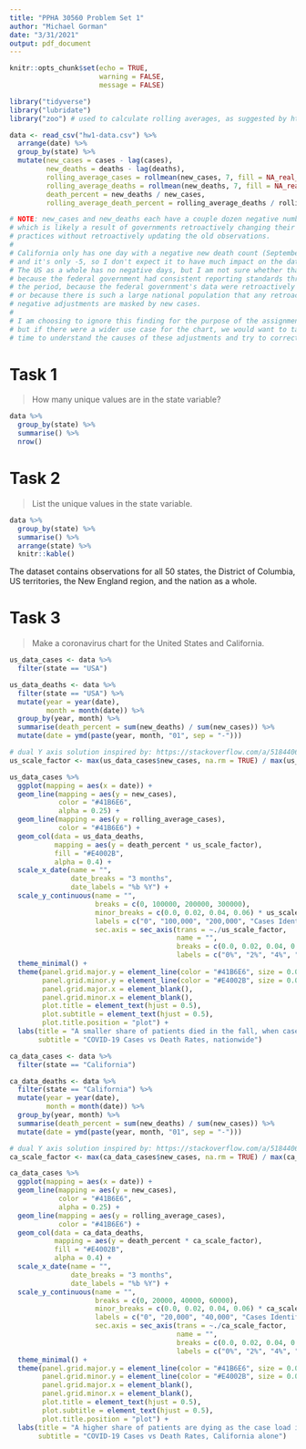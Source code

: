 ```yaml
---
title: "PPHA 30560 Problem Set 1"
author: "Michael Gorman"
date: "3/31/2021"
output: pdf_document
---
```


```r
knitr::opts_chunk$set(echo = TRUE,
                      warning = FALSE,
                      message = FALSE)

library("tidyverse")
library("lubridate")
library("zoo") # used to calculate rolling averages, as suggested by https://stackoverflow.com/a/44205643
```

```r
data <- read_csv("hw1-data.csv") %>%
  arrange(date) %>%
  group_by(state) %>%
  mutate(new_cases = cases - lag(cases),
         new_deaths = deaths - lag(deaths),
         rolling_average_cases = rollmean(new_cases, 7, fill = NA_real_, align = "right"),
         rolling_average_deaths = rollmean(new_deaths, 7, fill = NA_real_, align = "right"),
         death_percent = new_deaths / new_cases,
         rolling_average_death_percent = rolling_average_deaths / rolling_average_cases)

# NOTE: new_cases and new_deaths each have a couple dozen negative numbers,
# which is likely a result of governments retroactively changing their reporting
# practices without retroactively updating the old observations.
# 
# California only has one day with a negative new death count (September 20), 
# and it's only -5, so I don't expect it to have much impact on the data.
# The US as a whole has no negative days, but I am not sure whether that's
# because the federal government had consistent reporting standards throughout
# the period, because the federal government's data were retroactively updated,
# or because there is such a large national population that any retroactive
# negative adjustments are masked by new cases.
# 
# I am choosing to ignore this finding for the purpose of the assignment,
# but if there were a wider use case for the chart, we would want to take the
# time to understand the causes of these adjustments and try to correct for them.
```

# Task 1

> How many unique values are in the state variable?

```r
data %>%
  group_by(state) %>%
  summarise() %>%
  nrow()
```


# Task 2

> List the unique values in the state variable.

```r
data %>%
  group_by(state) %>%
  summarise() %>%
  arrange(state) %>%
  knitr::kable()
```

The dataset contains observations for all 50 states, the District of Columbia, US territories, the New England region, and the nation as a whole.

# Task 3

> Make a coronavirus chart for the United States and California.

```r
us_data_cases <- data %>%
  filter(state == "USA")

us_data_deaths <- data %>%
  filter(state == "USA") %>%
  mutate(year = year(date),
         month = month(date)) %>%
  group_by(year, month) %>%
  summarise(death_percent = sum(new_deaths) / sum(new_cases)) %>%
  mutate(date = ymd(paste(year, month, "01", sep = "-")))

# dual Y axis solution inspired by: https://stackoverflow.com/a/51844068
us_scale_factor <- max(us_data_cases$new_cases, na.rm = TRUE) / max(us_data_deaths$death_percent, na.rm = TRUE)

us_data_cases %>%
  ggplot(mapping = aes(x = date)) +
  geom_line(mapping = aes(y = new_cases),
            color = "#41B6E6",
            alpha = 0.25) +
  geom_line(mapping = aes(y = rolling_average_cases),
            color = "#41B6E6") +
  geom_col(data = us_data_deaths,
           mapping = aes(y = death_percent * us_scale_factor),
           fill = "#E4002B",
           alpha = 0.4) +
  scale_x_date(name = "",
               date_breaks = "3 months",
               date_labels = "%b %Y") +
  scale_y_continuous(name = "",
                     breaks = c(0, 100000, 200000, 300000),
                     minor_breaks = c(0.0, 0.02, 0.04, 0.06) * us_scale_factor,
                     labels = c("0", "100,000", "200,000", "Cases Identified Daily\n300,000"),
                     sec.axis = sec_axis(trans = ~./us_scale_factor,
                                         name = "",
                                         breaks = c(0.0, 0.02, 0.04, 0.06),
                                         labels = c("0%", "2%", "4%", "Monthly Death Rate\n6%"))) +
  theme_minimal() +
  theme(panel.grid.major.y = element_line(color = "#41B6E6", size = 0.075),
        panel.grid.minor.y = element_line(color = "#E4002B", size = 0.075),
        panel.grid.major.x = element_blank(),
        panel.grid.minor.x = element_blank(),
        plot.title = element_text(hjust = 0.5),
        plot.subtitle = element_text(hjust = 0.5),
        plot.title.position = "plot") +
  labs(title = "A smaller share of patients died in the fall, when case loads were rising.",
       subtitle = "COVID-19 Cases vs Death Rates, nationwide")
```


```r
ca_data_cases <- data %>%
  filter(state == "California")

ca_data_deaths <- data %>%
  filter(state == "California") %>%
  mutate(year = year(date),
         month = month(date)) %>%
  group_by(year, month) %>%
  summarise(death_percent = sum(new_deaths) / sum(new_cases)) %>%
  mutate(date = ymd(paste(year, month, "01", sep = "-")))

# dual Y axis solution inspired by: https://stackoverflow.com/a/51844068
ca_scale_factor <- max(ca_data_cases$new_cases, na.rm = TRUE) / max(ca_data_deaths$death_percent, na.rm = TRUE)

ca_data_cases %>%
  ggplot(mapping = aes(x = date)) +
  geom_line(mapping = aes(y = new_cases),
            color = "#41B6E6",
            alpha = 0.25) +
  geom_line(mapping = aes(y = rolling_average_cases),
            color = "#41B6E6") +
  geom_col(data = ca_data_deaths,
           mapping = aes(y = death_percent * ca_scale_factor),
           fill = "#E4002B",
           alpha = 0.4) +
  scale_x_date(name = "",
               date_breaks = "3 months",
               date_labels = "%b %Y") +
  scale_y_continuous(name = "",
                     breaks = c(0, 20000, 40000, 60000),
                     minor_breaks = c(0.0, 0.02, 0.04, 0.06) * ca_scale_factor,
                     labels = c("0", "20,000", "40,000", "Cases Identified Daily\n60,000"),
                     sec.axis = sec_axis(trans = ~./ca_scale_factor,
                                         name = "",
                                         breaks = c(0.0, 0.02, 0.04, 0.06),
                                         labels = c("0%", "2%", "4%", "Monthly Death Rate\n6%"))) +
  theme_minimal() +
  theme(panel.grid.major.y = element_line(color = "#41B6E6", size = 0.075),
        panel.grid.minor.y = element_line(color = "#E4002B", size = 0.075),
        panel.grid.major.x = element_blank(),
        panel.grid.minor.x = element_blank(),
        plot.title = element_text(hjust = 0.5),
        plot.subtitle = element_text(hjust = 0.5),
        plot.title.position = "plot") +
  labs(title = "A higher share of patients are dying as the case load is decreasing.",
       subtitle = "COVID-19 Cases vs Death Rates, California alone")
```

